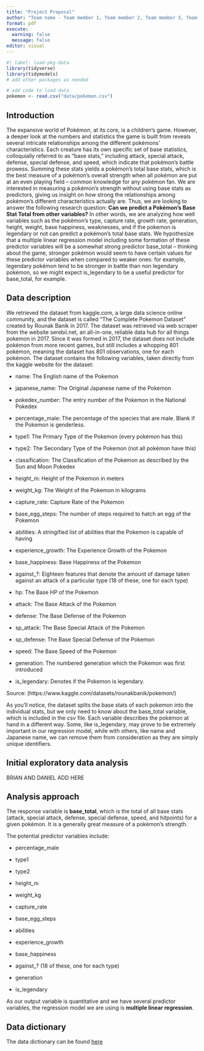 ```yaml
---
title: "Project Proposal"
author: "Team name - Team member 1, Team member 2, Team member 3, Team member 4"
format: pdf
execute: 
  warning: false
  message: false
editor: visual
---
```


```r
#| label: load-pkg-data
library(tidyverse)
library(tidymodels)
# add other packages as needed

# add code to load data
pokemon <- read.csv("data/pokemon.csv")
```

## Introduction

The expansive world of Pokémon, at its core, is a children's game. However, a deeper look at the numbers and statistics the game is built from reveals several intricate relationships among the different pokémons' characteristics. Each creature has its own specific set of base statistics, colloquially referred to as "base stats," including attack, special attack, defense, special defense, and speed, which indicate that pokémon's battle prowess. Summing these stats yields a pokémon's total base stats, which is the best measure of a pokémon's overall strength when all pokémon are put at an even playing field -- common knowledge for any pokémon fan. We are interested in measuring a pokémon's strength without using base stats as predictors, giving us insight on how strong the relationships among pokémon's different characteristics actually are. Thus, we are looking to answer the following research question: **Can we predict a Pokémon's Base Stat Total from other variables?** In other words, we are analyzing how well variables such as the pokémon's type, capture rate, growth rate, generation, height, weight, base happiness, weaknesses, and if the pokemon is legendary or not can predict a pokémon's total base stats. We hypothesize that a multiple linear regression model including some formation of these predictor variables will be a somewhat strong predictor base_total -- thinking about the game, stronger pokémon would seem to have certain values for these predictor variables when compared to weaker ones: for example, legendary pokémon tend to be stronger in battle than non legendary pokémon, so we might expect is_legendary to be a useful predictor for base_total, for example.

## Data description

We retrieved the dataset from kaggle.com, a large data science online community, and the dataset is called "The Complete Pokemon Dataset" created by Rounak Banik in 2017. The dataset was retrieved via web scraper from the website serebii.net, an all-in-one, reliable data hub for all things pokemon in 2017. Since it was formed in 2017, the dataset does not include pokémon from more recent games, but still includes a whopping 801 pokémon, meaning the dataset has 801 observations, one for each pokémon. The dataset contains the following variables, taken directly from the kaggle website for the dataset:

-   name: The English name of the Pokemon

-   japanese_name: The Original Japanese name of the Pokemon

-   pokedex_number: The entry number of the Pokemon in the National Pokedex

-   percentage_male: The percentage of the species that are male. Blank if the Pokemon is genderless.

-   type1: The Primary Type of the Pokemon (every pokémon has this)

-   type2: The Secondary Type of the Pokemon (not all pokémon have this)

-   classification: The Classification of the Pokemon as described by the Sun and Moon Pokedex

-   height_m: Height of the Pokemon in meters

-   weight_kg: The Weight of the Pokemon in kilograms

-   capture_rate: Capture Rate of the Pokemon

-   base_egg_steps: The number of steps required to hatch an egg of the Pokemon

-   abilities: A stringified list of abilities that the Pokemon is capable of having

-   experience_growth: The Experience Growth of the Pokemon

-   base_happiness: Base Happiness of the Pokemon

-   against\_?: Eighteen features that denote the amount of damage taken against an attack of a particular type (18 of these, one for each type)

-   hp: The Base HP of the Pokemon

-   attack: The Base Attack of the Pokemon

-   defense: The Base Defense of the Pokemon

-   sp_attack: The Base Special Attack of the Pokemon

-   sp_defense: The Base Special Defense of the Pokemon

-   speed: The Base Speed of the Pokemon

-   generation: The numbered generation which the Pokemon was first introduced

-   is_legendary: Denotes if the Pokemon is legendary.

Source: (https://www.kaggle.com/datasets/rounakbanik/pokemon/)

As you'll notice, the dataset splits the base stats of each pokemon into the individual stats, but we only need to know about the base_total variable, which is included in the csv file. Each variable describes the pokémon at hand in a different way. Some, like is_legendary, may prove to be extremely important in our regression model, while with others, like name and Japanese name, we can remove them from consideration as they are simply unique identifiers.

## Initial exploratory data analysis

BRIAN AND DANIEL ADD HERE

## Analysis approach

The response variable is **base_total**, which is the total of all base stats (attack, special attack, defense, special defense, speed, and hitpoints) for a given pokémon. It is a generally great measure of a pokémon's strength.

The potential predictor variables include:

-   percentage_male

-   type1

-   type2

-   height_m

-   weight_kg

-   capture_rate

-   base_egg_steps

-   abilities

-   experience_growth

-   base_happiness

-   against\_? (18 of these, one for each type)

-   generation

-   is_legendary

As our output variable is quantitative and we have several predictor variables, the regression model we are using is **multiple linear regression**.

## Data dictionary

The data dictionary can be found [here](./data/README.md)
